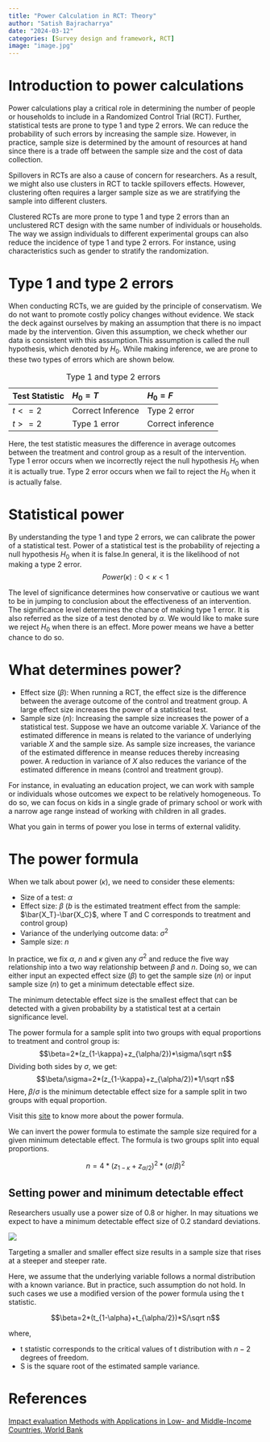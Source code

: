 ```yaml
---
title: "Power Calculation in RCT: Theory"
author: "Satish Bajracharrya"
date: "2024-03-12"
categories: [Survey design and framework, RCT]
image: "image.jpg"
---
```


# Introduction to power calculations

Power calculations play a critical role in determining the number of people or households to include in a Randomized Control Trial (RCT). Further, statistical tests are prone to type 1 and type 2 errors. We can reduce the probability of such errors by increasing the sample size. However, in practice, sample size is determined by the amount of resources at hand since there is a trade off between the sample size and the cost of data collection.

Spillovers in RCTs are also a cause of concern for researchers. As a result, we might also use clusters in RCT to tackle spillovers effects. However, clustering often requires a larger sample size as we are stratifying the sample into different clusters.

::: callout-note
Clustered RCTs are more prone to type 1 and type 2 errors than an unclustered RCT design with the same number of individuals or households. The way we assign individuals to different experimental groups can also reduce the incidence of type 1 and type 2 errors. For instance, using characteristics such as gender to stratify the randomization.
:::

# Type 1 and type 2 errors

When conducting RCTs, we are guided by the principle of conservatism. We do not want to promote costly policy changes without evidence. We stack the deck against ourselves by making an assumption that there is no impact made by the intervention. Given this assumption, we check whether our data is consistent with this assumption.This assumption is called the null hypothesis, which denoted by $H_0$. While making inference, we are prone to these two types of errors which are shown below.

| Test Statistic | $H_0=T$           | $H_0=F$           |
|----------------|:------------------|:------------------|
| $t<=2$         | Correct Inference | Type 2 error      |
| $t>=2$         | Type 1 error      | Correct inference |

: Type 1 and type 2 errors

::: callout-note
Here, the test statistic measures the difference in average outcomes between the treatment and control group as a result of the intervention. Type 1 error occurs when we incorrectly reject the null hypothesis $H_0$ when it is actually true. Type 2 error occurs when we fail to reject the $H_0$ when it is actually false.
:::

# Statistical power

By understanding the type 1 and type 2 errors, we can calibrate the power of a statistical test. Power of a statistical test is the probability of rejecting a null hypothesis $H_0$ when it is false.In general, it is the likelihood of not making a type 2 error. $$Power (\kappa): 0<\kappa<1$$

The level of significance determines how conservative or cautious we want to be in jumping to conclusion about the effectiveness of an intervention. The significance level determines the chance of making type 1 error. It is also referred as the size of a test denoted by $\alpha$. We would like to make sure we reject $H_0$ when there is an effect. More power means we have a better chance to do so.

# What determines power?

-   Effect size ($\beta$): When running a RCT, the effect size is the difference between the average outcome of the control and treatment group. A large effect size increases the power of a statistical test.\
-   Sample size ($n$): Increasing the sample size increases the power of a statistical test. Suppose we have an outcome variable $X$. Variance of the estimated difference in means is related to the variance of underlying variable $X$ and the sample size. As sample size increases, the variance of the estimated difference in meanse reduces thereby increasing power. A reduction in variance of $X$ also reduces the variance of the estimated difference in means (control and treatment group).

For instance, in evaluating an education project, we can work with sample or individuals whose outcomes we expect to be relatively homogeneous. To do so, we can focus on kids in a single grade of primary school or work with a narrow age range instead of working with children in all grades.

::: {.callout-caution collapse="true"}
What you gain in terms of power you lose in terms of external validity.
:::

# The power formula

When we talk about power ($\kappa$), we need to consider these elements:

-   Size of a test: $\alpha$
-   Effect size: $\beta$ ($b$ is the estimated treatment effect from the sample: $\bar{X_T}-\bar{X_C}$, where T and C corresponds to treatment and control group)
-   Variance of the underlying outcome data: $\sigma^2$
-   Sample size: $n$

In practice, we fix $\alpha$, $n$ and $\kappa$ given any $\sigma^2$ and reduce the five way relationship into a two way relationship between $\beta$ and $n$. Doing so, we can either input an expected effect size ($\beta$) to get the sample size ($n$) or input sample size ($n$) to get a minimum detectable effect size.

::: callout-note
The minimum detectable effect size is the smallest effect that can be detected with a given probability by a statistical test at a certain significance level.
:::

The power formula for a sample split into two groups with equal proportions to treatment and control group is: $$\beta=2*(z_{1-\kappa}+z_{\alpha/2})*\sigma/\sqrt n$$ Dividing both sides by $\sigma$, we get: $$\beta/\sigma=2*(z_{1-\kappa}+z_{\alpha/2})*1/\sqrt n$$ Here, $\beta/\sigma$ is the minimum detectable effect size for a sample split in two groups with equal proportion.

::: {.callout-note}
Visit this [site](https://learning.edx.org/course/course-v1:WBGx+IEM01x+1T2022/block-v1:WBGx+IEM01x+1T2022+type@sequential+block@555c2de4acbc48dbb2985e21215a399c/block-v1:WBGx+IEM01x+1T2022+type@vertical+block@2ec5098576774bf9b778824e10ce3502) to know more about the power formula.
:::

We can invert the power formula to estimate the sample size required for a given minimum detectable effect. The formula is two groups split into equal proportions.

$$n=4*(z_{1-\kappa}+z_{\alpha/2})^2*(\sigma/\beta)^2$$

::: callout-tip
## Setting power and minimum detectable effect

Researchers usually use a power size of 0.8 or higher. In may situations we expect to have a minimum detectable effect size of 0.2 standard deviations.
:::

![](image.jpg)

Targeting a smaller and smaller effect size results in a sample size that rises at a steeper and steeper rate.

Here, we assume that the underlying variable follows a normal distribution with a known variance. But in practice, such assumption do not hold. In such cases we use a modified version of the power formula using the t statistic.

$$\beta=2*(t_{1-\alpha}+t_{\alpha/2})*S/\sqrt n$$

where,  

- t statistic corresponds to the critical values of t distribution with $n-2$ degrees of freedom.
- S is the square root of the estimated sample variance.

# References
[Impact evaluation Methods with Applications in Low- and Middle-Income Countries, World Bank](https://learning.edx.org/course/course-v1:WBGx+IEM01x+1T2022/block-v1:WBGx+IEM01x+1T2022+type@sequential+block@555c2de4acbc48dbb2985e21215a399c/block-v1:WBGx+IEM01x+1T2022+type@vertical+block@2ec5098576774bf9b778824e10ce3502)
